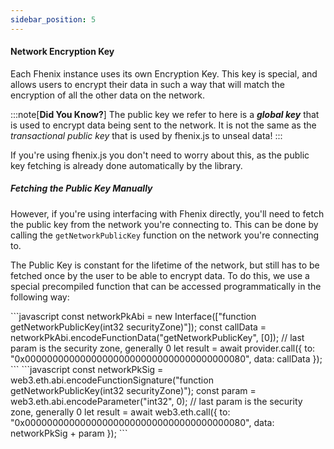 ```yaml
---
sidebar_position: 5
---
```




#### Network Encryption Key

Each Fhenix instance uses its own Encryption Key. This key is special, and allows users to encrypt their data in such a way that will match the encryption of all the other data on the network.

:::note[**Did You Know?**]
 The public key we refer to here is a _**global key**_ that is used to encrypt data being sent to the network. It is not the same as the _transactional public key_ that is used by fhenix.js to unseal data!
:::

If you're using fhenix.js you don't need to worry about this, as the public key fetching is already done automatically by the library.

##### Fetching the Public Key Manually

However, if you're using interfacing with Fhenix directly, you'll need to fetch the public key from the network you're connecting to. This can be done by calling the `getNetworkPublicKey` function on the network you're connecting to.

The Public Key is constant for the lifetime of the network, but still has to be fetched once by the user to be able to encrypt data. To do this, we use a special precompiled function that can be accessed programmatically in the following way:

<Tabs>
<TabItem value="ethers.js" label="ethers.js">
```javascript
const networkPkAbi = new Interface(["function getNetworkPublicKey(int32 securityZone)"]);
const callData = networkPkAbi.encodeFunctionData("getNetworkPublicKey", [0]); // last param is the security zone, generally 0
let result = await provider.call({
  to: "0x0000000000000000000000000000000000000080",
  data: callData
});
```
</TabItem>
<TabItem value="web3.js" label="Web3.js">
```javascript
const networkPkSig = web3.eth.abi.encodeFunctionSignature("function getNetworkPublicKey(int32 securityZone)");
const param = web3.eth.abi.encodeParameter("int32", 0); // last param is the security zone, generally 0
let result = await web3.eth.call({
  to: "0x0000000000000000000000000000000000000080",
  data: networkPkSig + param
});
```
</TabItem>
</Tabs>
